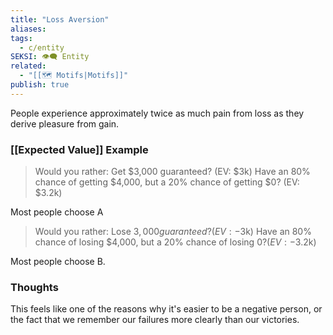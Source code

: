 ```yaml
---
title: "Loss Aversion"
aliases: 
tags:
  - c/entity
SEKSI: 👁️‍🗨️ Entity
related:
  - "[[🗺️ Motifs|Motifs]]"
publish: true
---
```

People experience approximately twice as much pain from loss as they derive pleasure from gain.

### [[Expected Value]] Example
> Would you rather:
> Get $3,000 guaranteed? (EV: $3k)
> Have an 80% chance of getting $4,000, but a 20% chance of getting $0? (EV: $3.2k)

Most people choose A

> Would you rather:
> Lose $3,000 guaranteed? (EV: -$3k)
> Have an 80% chance of losing $4,000, but a 20% chance of losing $0? (EV: -$3.2k)

Most people choose B.

### Thoughts

This feels like one of the reasons why it's easier to be a negative person, or the fact that we remember our failures more clearly than our victories.
